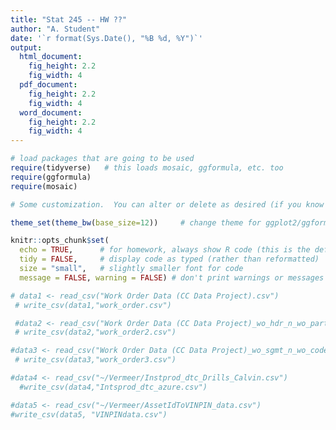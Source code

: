 ```yaml
---
title: "Stat 245 -- HW ??"
author: "A. Student"
date: '`r format(Sys.Date(), "%B %d, %Y")`'
output: 
  html_document:
    fig_height: 2.2
    fig_width: 4
  pdf_document:
    fig_height: 2.2
    fig_width: 4
  word_document:
    fig_height: 2.2
    fig_width: 4
---
```


```r
# load packages that are going to be used
require(tidyverse)   # this loads mosaic, ggformula, etc. too
require(ggformula)
require(mosaic)

# Some customization.  You can alter or delete as desired (if you know what you are doing).

theme_set(theme_bw(base_size=12))     # change theme for ggplot2/ggformula

knitr::opts_chunk$set(
  echo = TRUE,      # for homework, always show R code (this is the default)
  tidy = FALSE,     # display code as typed (rather than reformatted)
  size = "small",   # slightly smaller font for code
  message = FALSE, warning = FALSE) # don't print warnings or messages in compiled document. So you MUST check them in RStudio!
```


```r
# data1 <- read_csv("Work Order Data (CC Data Project).csv")
 # write_csv(data1,"work_order.csv")
```
```r
 #data2 <- read_csv("Work Order Data (CC Data Project)_wo_hdr_n_wo_parts.csv")
 # write_csv(data2,"work_order2.csv")
```
```r
#data3 <- read_csv("Work Order Data (CC Data Project)_wo_sgmt_n_wo_codes.csv")
 # write_csv(data3,"work_order3.csv")
```

```r
#data4 <- read_csv("~/Vermeer/Instprod_dtc_Drills_Calvin.csv")
  #write_csv(data4,"Intsprod_dtc_azure.csv")
```
```r
#data5 <- read_csv("~/Vermeer/AssetIdToVINPIN_data.csv")
#write_csv(data5, "VINPINdata.csv")
```





  